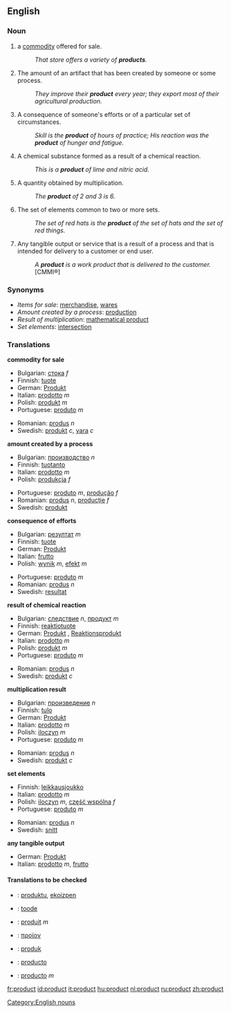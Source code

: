 ==English==

===Noun===
{{en-noun-reg}}

# a [[commodity]] offered for sale.
#: ''That store offers a variety of '''products'''.''
# The amount of an artifact that has been created by someone or some process.
#: ''They improve their '''product''' every year; they export most of their agricultural production.''
# A consequence of someone's efforts or of a particular set of circumstances.
#: ''Skill is the '''product''' of hours of practice; His reaction was the '''product''' of hunger and fatigue.''
# A chemical substance formed as a result of a chemical reaction.
#: ''This is a '''product''' of lime and nitric acid.''
# {{math}} A quantity obtained by multiplication.
#: ''The '''product''' of 2 and 3 is 6.''
# The set of elements common to two or more sets.
#: ''The set of red hats is the '''product''' of the set of hats and the set of red things.''
# Any tangible output or service that is a result of a process and that is intended for delivery to a customer or end user. 
#: ''A '''product''' is a work product that is delivered to the customer.'' [CMMI®]

===Synonyms===
*''Items for sale'': [[merchandise]], [[wares]]
*''Amount created by a process'': [[production]]
*''Result of multiplication'': [[mathematical product]]
*''Set elements'': [[intersection]]

===Translations===

'''commodity for sale'''
{{top}}
*Bulgarian: [[стока]] ''f''
*Finnish: [[tuote]]
*German: [[Produkt]] {{n}}
*Italian: [[prodotto]] ''m''
*Polish: [[produkt]] ''m''
*Portuguese: [[produto]] ''m''
{{mid}}
*Romanian: [[produs]] ''n''
*Swedish: [[produkt]] ''c'', [[vara]] ''c''
{{bottom}}

'''amount created by a process'''
{{top}}
*Bulgarian: [[производство]] ''n''
*Finnish: [[tuotanto]]
*Italian: [[prodotto]] ''m''
*Polish: [[produkcja]] ''f''
{{mid}}
*Portuguese: [[produto]] ''m'', [[produção]] ''f''
*Romanian: [[produs]] ''n'', [[producţie]] ''f''
*Swedish: [[produkt]] {{c}}
{{bottom}}

'''consequence of efforts'''
{{top}}
*Bulgarian: [[резултат]] ''m''
*Finnish: [[tuote]]
*German: [[Produkt]] {{n}}
*Italian: [[frutto]] {{m}}
*Polish: [[wynik]] ''m'', [[efekt]] ''m''
{{mid}}
*Portuguese: [[produto]] ''m''
*Romanian: [[produs]] ''n''
*Swedish: [[resultat]] {{n}}
{{bottom}}

'''result of chemical reaction'''
{{top}}
*Bulgarian: [[следствие]] ''n'', [[продукт]] ''m''
*Finnish: [[reaktiotuote]]
*German: [[Produkt]] {{n}}, [[Reaktionsprodukt]] {{n}}
*Italian: [[prodotto]] ''m''
*Polish: [[produkt]] ''m''
*Portuguese: [[produto]] ''m''
{{mid}}
*Romanian: [[produs]] ''n''
*Swedish: [[produkt]] ''c''
{{bottom}}

'''multiplication result'''
{{top}}
*Bulgarian: [[произведение]] ''n''
*Finnish: [[tulo]]
*German: [[Produkt]] {{n}}
*Italian: [[prodotto]] ''m''
*Polish: [[iloczyn]] ''m''
*Portuguese: [[produto]] ''m''
{{mid}}
*Romanian: [[produs]] ''n''
*Swedish: [[produkt]] ''c''
{{bottom}}

'''set elements'''
{{top}}
*Finnish: [[leikkausjoukko]]
*Italian: [[prodotto]] ''m''
*Polish: [[iloczyn]] ''m'', [[część wspólna]] ''f''
*Portuguese: [[produto]] ''m''
{{mid}}
*Romanian: [[produs]] ''n''
*Swedish: [[snitt]] {{n}}
{{bottom}}

'''any tangible output'''
{{top}}
*German: [[Produkt]] {{n}}
*Italian: [[prodotto]] ''m'', [[frutto]] {{m}}
{{mid}}
{{bottom}}

====Translations to be checked====
{{checktrans}}
*{{ttbc|Basque}}: [[produktu]], [[ekoizpen]]
*{{ttbc|Eesti}}: [[toode]]
*{{ttbc|French}}: [[produit]] ''m''
*{{ttbc|Greek}}: [[προϊον]]
*{{ttbc|Indonesian}}: [[produk]]
*{{ttbc|Interlingua}}: [[producto]]
*{{ttbc|Spanish}}: [[producto]] ''m''

[[Category:English nouns]]

[[fr:product]]
[[id:product]]
[[it:product]]
[[hu:product]]
[[nl:product]]
[[ru:product]]
[[zh:product]]